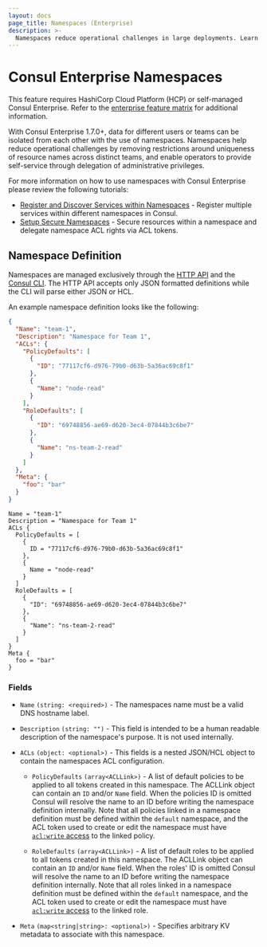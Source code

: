 ```yaml
---
layout: docs
page_title: Namespaces (Enterprise)
description: >-
  Namespaces reduce operational challenges in large deployments. Learn how to define a namespace so that multiple users or teams can access and use the same datacenter without impacting each other.
---
```


# Consul Enterprise Namespaces

<EnterpriseAlert>

This feature requires
HashiCorp Cloud Platform (HCP) or self-managed Consul Enterprise.
Refer to the [enterprise feature matrix](/consul/docs/enterprise#consul-enterprise-feature-availability) for additional information.

</EnterpriseAlert>

With Consul Enterprise 1.7.0+, data for different users or teams
can be isolated from each other with the use of namespaces. Namespaces help reduce operational challenges
by removing restrictions around uniqueness of resource names across distinct teams, and enable operators
to provide self-service through delegation of administrative privileges.

For more information on how to use namespaces with Consul Enterprise please review the following tutorials:

- [Register and Discover Services within Namespaces](/consul/tutorials/namespaces/namespaces-share-datacenter-access?utm_source=docs) - Register multiple services within different namespaces in Consul.
- [Setup Secure Namespaces](/consul/tutorials/namespaces/namespaces-secure-shared-access?utm_source=docs) - Secure resources within a namespace and delegate namespace ACL rights via ACL tokens.

## Namespace Definition

Namespaces are managed exclusively through the [HTTP API](/consul/api-docs/namespaces) and the [Consul CLI](/consul/commands/namespace).
The HTTP API accepts only JSON formatted definitions while the CLI will parse either JSON or HCL.

An example namespace definition looks like the following:

<CodeTabs>

```json
{
  "Name": "team-1",
  "Description": "Namespace for Team 1",
  "ACLs": {
    "PolicyDefaults": [
      {
        "ID": "77117cf6-d976-79b0-d63b-5a36ac69c8f1"
      },
      {
        "Name": "node-read"
      }
    ],
    "RoleDefaults": [
      {
        "ID": "69748856-ae69-d620-3ec4-07844b3c6be7"
      },
      {
        "Name": "ns-team-2-read"
      }
    ]
  },
  "Meta": {
    "foo": "bar"
  }
}
```

```hcl
Name = "team-1"
Description = "Namespace for Team 1"
ACLs {
  PolicyDefaults = [
    {
      ID = "77117cf6-d976-79b0-d63b-5a36ac69c8f1"
    },
    {
      Name = "node-read"
    }
  ]
  RoleDefaults = [
    {
      "ID": "69748856-ae69-d620-3ec4-07844b3c6be7"
    },
    {
      "Name": "ns-team-2-read"
    }
  ]
}
Meta {
  foo = "bar"
}
```

</CodeTabs>

### Fields

- `Name` `(string: <required>)` - The namespaces name must be a valid DNS hostname label.

- `Description` `(string: "")` - This field is intended to be a human readable description of the
  namespace's purpose. It is not used internally.

- `ACLs` `(object: <optional>)` - This fields is a nested JSON/HCL object to contain the namespaces
  ACL configuration.

  - `PolicyDefaults` `(array<ACLLink>)` - A list of default policies to be applied to all tokens
    created in this namespace. The ACLLink object can contain an `ID` and/or `Name` field. When the
    policies ID is omitted Consul will resolve the name to an ID before writing the namespace
    definition internally. Note that all policies linked in a namespace definition must be defined
    within the `default` namespace, and the ACL token used to create or edit the
    namespace must have [`acl:write` access](/consul/docs/security/acl/acl-rules#acl-resource-rules) to the linked policy.

  - `RoleDefaults` `(array<ACLLink>)` - A list of default roles to be applied to all tokens
    created in this namespace. The ACLLink object can contain an `ID` and/or `Name` field. When the
    roles' ID is omitted Consul will resolve the name to an ID before writing the namespace
    definition internally. Note that all roles linked in a namespace definition must be defined
    within the `default` namespace, and the ACL token used to create or edit the
    namespace must have [`acl:write` access](/consul/docs/security/acl/acl-rules#acl-resource-rules) to the linked role.

- `Meta` `(map<string|string>: <optional>)` - Specifies arbitrary KV metadata to associate with
  this namespace.
